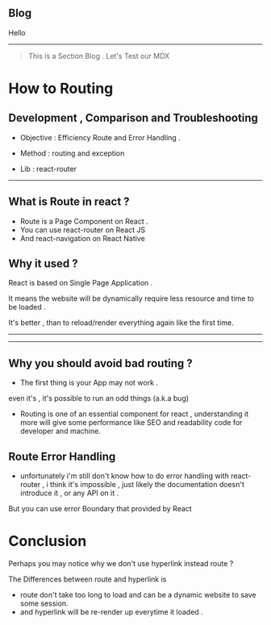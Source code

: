 ## Blog


Hello








---
> This is a Section Blog . Let's Test our MDX

# How to Routing

## Development , Comparison and Troubleshooting

- Objective : Efficiency Route and Error Handling .

- Method : routing and exception

- Lib : react-router
---
## What is Route in react ? 
- Route is a Page Component on React . 
- You can use react-router on React JS
- And react-navigation on React Native

## Why it used ? 
React is based on Single Page Application .
 
It means the website will be dynamically  require less resource and time to be loaded . 

It's better , than to reload/render everything again like the first time. 

---

---
## Why you should avoid bad routing ? 

- The first thing is your App may not work .

even it's , it's possible to run an odd things (a.k.a bug)

- Routing is one of an essential component for react , understanding it more will give some performance like SEO and readability code for developer and machine.

## Route Error Handling

- unfortunately i'm still don't know how to do error handling with react-router , i think it's impossible , just likely the documentation doesn't introduce it , or any API on it .

But you can use error Boundary that provided by React



# Conclusion
Perhaps you may notice why we don't use hyperlink instead route ?

The Differences between route and hyperlink is 
- route don't take too long to load and can be a dynamic website to save some session. 
- and hyperlink will be re-render up everytime it loaded . 